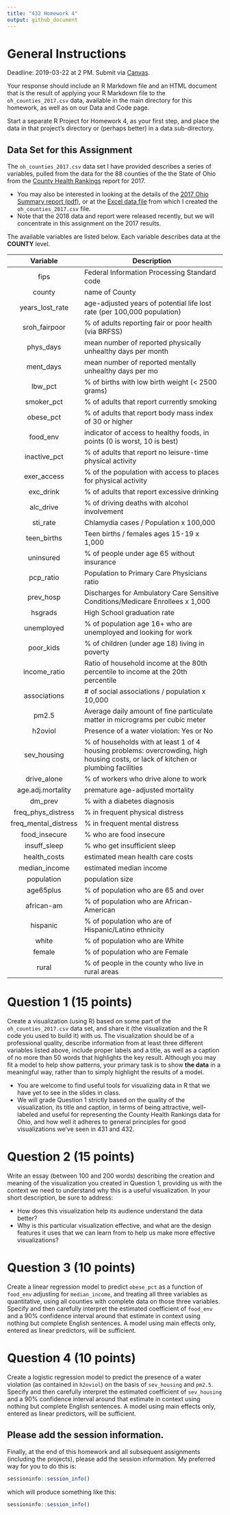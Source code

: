 ---
title: "432 Homework 4"
output: github_document
---

# General Instructions

Deadline: 2019-03-22 at 2 PM. Submit via [Canvas](https://canvas.case.edu/). 

Your response should include an R Markdown file and an HTML document that is the result of applying your R Markdown file to the `oh_counties_2017.csv` data, available in the main directory for this homework, as well as on our Data and Code page. 

Start a separate R Project for Homework 4, as your first step, and place the data in that project's directory or (perhaps better) in a data sub-directory.

## Data Set for this Assignment

The `oh_counties_2017.csv` data set I have provided describes a series of variables, pulled from the data for the 88 counties of the the State of Ohio from the [County Health Rankings](http://www.countyhealthrankings.org/rankings/data/oh) report for 2017. 

- You may also be interested in looking at the details of the [2017 Ohio Summary report (pdf)](http://www.countyhealthrankings.org/sites/default/files/state/downloads/CHR2017_OH.pdf), or at the [Excel data file](http://www.countyhealthrankings.org/sites/default/files/state/downloads/2017%20County%20Health%20Rankings%20Ohio%20Data%20-%20v2.xls) from which I created the `oh_counties_2017.csv` file. 
- Note that the 2018 data and report were released recently, but we will concentrate in this assignment on the 2017 results.

The available variables are listed below.  Each variable describes data at the **COUNTY** level.

Variable | Description
:-----------: | ------------------------------------------------------------------------------
fips | Federal Information Processing Standard code
county | name of County
years_lost_rate | age-adjusted years of potential life lost rate (per 100,000 population)
sroh_fairpoor | % of adults reporting fair or poor health (via BRFSS)
phys_days | mean number of reported physically unhealthy days per month
ment_days | mean number of reported mentally unhealthy days per mo
lbw_pct | % of births with low birth weight (< 2500 grams)
smoker_pct | % of adults that report currently smoking
obese_pct | % of adults that report body mass index of 30 or higher
food_env | indicator of access to healthy foods, in points (0 is worst, 10 is best)
inactive_pct | % of adults that report no leisure-time physical activity
exer_access | % of the population with access to places for physical activity
exc_drink | % of adults that report excessive drinking
alc_drive | % of driving deaths with alcohol involvement
sti_rate | Chlamydia cases / Population x 100,000
teen_births | Teen births / females ages 15-19 x 1,000
uninsured | % of people under age 65 without insurance
pcp_ratio | Population to Primary Care Physicians ratio
prev_hosp | Discharges for Ambulatory Care Sensitive Conditions/Medicare Enrollees x 1,000
hsgrads | High School graduation rate
unemployed | % of population age 16+ who are unemployed and looking for work
poor_kids | % of children (under age 18) living in poverty
income_ratio | Ratio of household income at the 80th percentile to income at the 20th percentile
associations | # of social associations / population x 10,000
pm2.5 | Average daily amount of fine particulate matter in micrograms per cubic meter
h2oviol | Presence of a water violation: Yes or No
sev_housing | % of households with at least 1 of 4 housing problems: overcrowding, high housing costs, or lack of kitchen or plumbing facilities
drive_alone | % of workers who drive alone to work
age.adj.mortality | premature age-adjusted mortality
dm_prev | % with a diabetes diagnosis
freq_phys_distress | % in frequent physical distress
freq_mental_distress | % in frequent mental distress
food_insecure | % who are food insecure
insuff_sleep | % who get insufficient sleep
health_costs | estimated mean health care costs
median_income | estimated median income
population | population size 
age65plus | % of population who are 65 and over
african-am | % of population who are African-American
hispanic | % of population who are of Hispanic/Latino ethnicity
white | % of population who are White
female | % of population who are Female
rural | % of people in the county who live in rural areas 

# Question 1 (15 points)

Create a visualization (using R) based on some part of the `oh_counties_2017.csv` data set, and share it (the visualization and the R code you used to build it) with us. The visualization should be of a professional quality, describe information from at least three different variables listed above, include proper labels and a title, as well as a caption of no more than 50 words that highlights the key result. Although you may fit a model to help show patterns, your primary task is to show **the data** in a meaningful way, rather than to simply highlight the results of a model.

- You are welcome to find useful tools for visualizing data in R that we have yet to see in the slides in class.
- We will grade Question 1 strictly based on the quality of the visualization, its title and caption, in terms of being attractive, well-labeled and useful for representing the County Health Rankings data for Ohio, and how well it adheres to general principles for good visualizations we've seen in 431 and 432.

# Question 2 (15 points)

Write an essay (between 100 and 200 words) describing the creation and meaning of the visualization you created in Question 1, providing us with the context we need to understand why this is a useful visualization.  In your short description, be sure to address:

- How does this visualization help its audience understand the data better? 
- Why is this particular visualization effective, and what are the design features it uses that we can learn from to help us make more effective visualizations?

# Question 3 (10 points)

Create a linear regression model to predict `obese_pct` as a function of `food_env` adjusting for `median_income`, and treating all three variables as quantitative, using all counties with complete data on those three variables. Specify and then carefully interpret the estimated coefficient of `food_env` and a 90% confidence interval around that estimate in context using nothing but complete English sentences. A model using main effects only, entered as linear predictors, will be sufficient.

# Question 4 (10 points)

Create a logistic regression model to predict the presence of a water violation (as contained in `h2oviol`) on the basis of `sev_housing` and `pm2.5`. Specify and then carefully interpret the estimated coefficient of `sev_housing` and a 90% confidence interval around that estimate in context using nothing but complete English sentences. A model using main effects only, entered as linear predictors, will be sufficient.


## Please add the session information.

Finally, at the end of this homework and all subsequent assignments (including the projects), please add the session information. My preferred way for you to do  this is:

```{r, eval = FALSE}
sessioninfo::session_info()
```

which will produce something like this:

```{r}
sessioninfo::session_info()
```